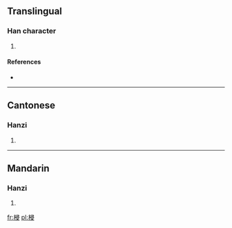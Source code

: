 ==Translingual==

===Han character===
{{Han char|rn=75|rad=木|as=07|sn=11|four=4794<sub>7</sub>|canj=木尸一水 (DSME)}}

# {{defn|Han|sort=木07}}

====References====
* {{Han ref|kx=0530.150|dkj=14876|dj=0918.130|hdz=21221.070|uh=68AB|ud=26795|bh=D5B7|bd=54711}}

----

==Cantonese==

===Hanzi===
{{yue-hanzi|jyut=|y=cham1}}

# {{defn|Cantonese|sort=木07}}

----

==Mandarin==

===Hanzi===
{{cmn-hanzi|pin=[[cēn]] ([[cen1]])|wg=ts'en<sup>1</sup>}}

# {{defn|Mandarin|sort=木07}}

[[fr:梫]]
[[pl:梫]]